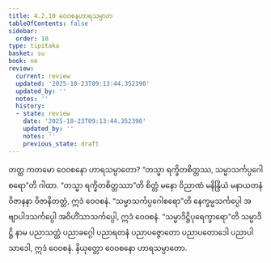 ```yaml
---
title: 4.2.10 ဝေဝစနဟာရသမ္ပာတ
tableOfContents: false
sidebar:
  order: 10
type: tipitaka
basket: su
book: ne
review:
  current: review
  updated: '2025-10-23T09:13:44.352390'
  updated_by: ''
  notes: ''
  history:
  - state: review
    date: '2025-10-23T09:13:44.352390'
    updated_by: ''
    notes: ''
    previous_state: draft
---
```



<ReviewStatus review={frontmatter.review} showDetails={true} />

<HypothesisAnnotation frontmatter={frontmatter} />

<DynamicBreadcrumb />

<Division number="72" book="ne" e="ch" v="27" p="88">

<Paragraph number="518" book="ne">
တတ္ထ ကတမော ဝေဝစနော ဟာရသမ္ပာတော?
</Paragraph>

<Paragraph number="519" book="ne">
“တသ္မာ ရက္ခိတစိတ္တဿ, သမ္မာသင်္ကပ္ပဂေါစရော”တိ ဂါထာ. “တသ္မာ ရက္ခိတစိတ္တဿာ”တိ စိတ္တံ မနော ဝိညာဏံ မနိန္ဒြိယံ မနာယတနံ ဝိဇာနနာ ဝိဇာနိတတ္တံ, ဣဒံ ဝေဝစနံ. “သမ္မာသင်္ကပ္ပဂေါစရော”တိ နေက္ခမ္မသင်္ကပ္ပေါ အဗျာပါဒသင်္ကပ္ပေါ အဝိဟိံသာသင်္ကပ္ပေါ, ဣဒံ ဝေဝစနံ. “သမ္မာဒိဋ္ဌိပုရေက္ခာရော”တိ သမ္မာဒိဋ္ဌိ နာမ ပညာသတ္ထံ ပညာခဂ္ဂေါ ပညာရတနံ ပညာပဇ္ဇောတော ပညာပတောဒေါ ပညာပါသာဒေါ, ဣဒံ ဝေဝစနံ.

</Paragraph>
</Division>

<Paragraph number="520" type="center" book="ne">
နိယုတ္တော ဝေဝစနော ဟာရသမ္ပာတော.
</Paragraph>